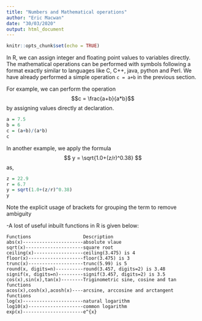 ```yaml
---
title: "Numbers and Mathematical operations"
author: "Eric Macwan"
date: "30/03/2020"
output: html_document
---
```


```r
knitr::opts_chunk$set(echo = TRUE)
```

In R, we can assign integer and floating point values to variables directly. The mathematical operations can be performed with symbols following a format exactly similar to languages like C, C++, java, python and Perl. We have already performed a simple operation `c = a+b` in the previous section.

For example, we can perform the operation $$c = \frac{a+b}{a*b}$$ by assigning values directly at declaration.

```r
a = 7.5
b = 6
c = (a+b)/(a*b)
c
```
In another example, we apply the formula $$ y = \sqrt{1.0+(z/r)^0.38} $$ as,
```r
z = 22.9
r = 6.7
y = sqrt(1.0+(z/r)^0.38)
y
```
Note the explicit usage of brackets for grouping the term to remove ambiguity

-A lost of useful inbuilt functions in R is given below:

```
Functions                   Description
abs(x)----------------------absolute vlaue
sqrt(x)---------------------square root
ceiling(x)------------------ceiling(3.475) is 4
floor(x)--------------------floor(3.475) is 3
trunc(x)--------------------trunc(5.99) is 5
round(x, digits=n)----------round(3.457, digits=2) is 3.48
signif(x, digits=n)---------signif(3.457, digits=2) is 3.5
cos(x),sin(x),tan(x)--------Triginometric sine, cosine and tan functions
acos(x),cosh(x),acosh(x)----arcsine, arccosine and arctangent functions
log(x)----------------------natural logarithm
log10(x)--------------------common logarithm
exp(x)----------------------e^{x}
```



